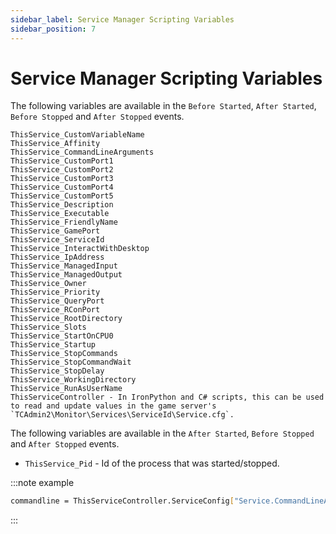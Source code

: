 ```yaml
---
sidebar_label: Service Manager Scripting Variables
sidebar_position: 7
---
```


# Service Manager Scripting Variables

The following variables are available in the `Before Started`, `After Started`, `Before Stopped` and `After Stopped` events.

```
ThisService_CustomVariableName
ThisService_Affinity
ThisService_CommandLineArguments
ThisService_CustomPort1
ThisService_CustomPort2
ThisService_CustomPort3
ThisService_CustomPort4
ThisService_CustomPort5
ThisService_Description
ThisService_Executable
ThisService_FriendlyName
ThisService_GamePort
ThisService_ServiceId
ThisService_InteractWithDesktop
ThisService_IpAddress
ThisService_ManagedInput
ThisService_ManagedOutput
ThisService_Owner
ThisService_Priority
ThisService_QueryPort
ThisService_RConPort
ThisService_RootDirectory
ThisService_Slots
ThisService_StartOnCPU0
ThisService_Startup
ThisService_StopCommands
ThisService_StopCommandWait
ThisService_StopDelay
ThisService_WorkingDirectory
ThisService_RunAsUserName
ThisServiceController - In IronPython and C# scripts, this can be used to read and update values in the game server's `TCAdmin2\Monitor\Services\ServiceId\Service.cfg`.
```

The following variables are available in the `After Started`, `Before Stopped` and `After Stopped` events.

- `ThisService_Pid` - Id of the process that was started/stopped.

:::note example

```bash
commandline = ThisServiceController.ServiceConfig["Service.CommandLineArguments"]
```
:::

